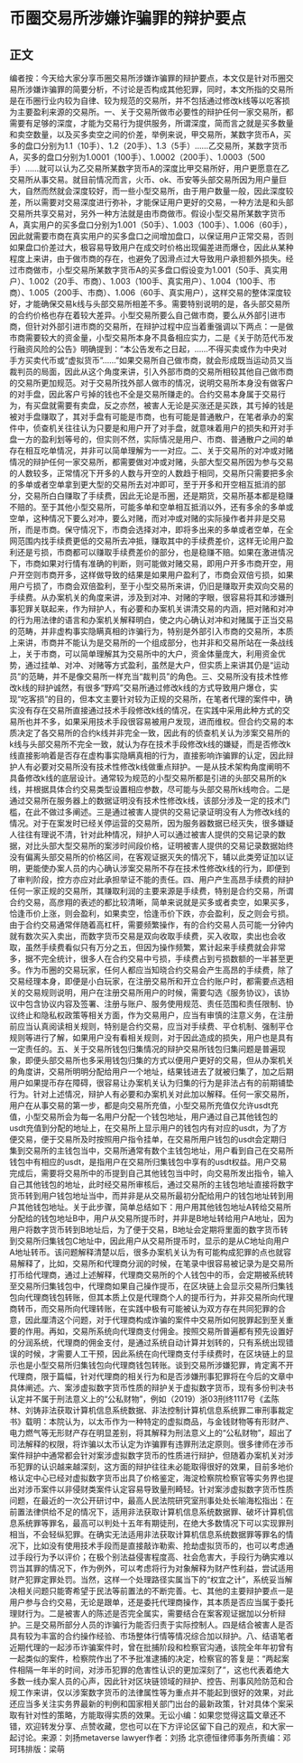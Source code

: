 # 币圈交易所涉嫌诈骗罪的辩护要点
## 正文
编者按：今天给大家分享币圈交易所涉嫌诈骗罪的辩护要点，本文仅是针对币圈交易所涉嫌诈骗罪的简要分析，不讨论是否构成其他犯罪，同时，本文所指的交易所是在币圈行业内较为自律、较为规范的交易所，并不包括通过修改k线等以吃客损为主要盈利来源的交易所。一、关于交易所做市必要性的辩护任何一家交易所，都需要有足够的深度，才能为交易行为提供服务，所谓深度，简而言之就是买多数量和卖空数量，以及买多卖空之间的价差，举例来说，甲交易所，某数字货币A，买多的盘口分别为1.1（10手）、1.2（20手）、1.3（5手）……乙交易所，某数字货币A，买多的盘口分别为1.0001（100手）、1.0002（200手）、1.0003（500手）……就可以认为乙交易所某数字货币A的深度比甲交易所好，用户更愿意在乙交易所从事交易。就目前情况而言，火币、ok、币安等头部交易所因为用户量巨大，自然而然就会深度较好，而一些小型交易所，由于用户数量一般，因此深度较差，所以需要对交易深度进行弥补，才能保证用户更好的交易，一种方法是和头部交易所共享交易对，另外一种方法就是由市商做市。假设小型交易所某数字货币A，真实用户的买多盘口分别为1.001（50手）、1.003（100手）、1.006（60手），因此就需要市商在真实用户的买多盘口之间增加盘口，以保证用户正常交易，否则如果盘口价差过大，极容易导致用户在成交时价格出现偏差进而爆仓，因此从某种程度上来讲，由于做市商的存在，也避免了因滑点过大导致用户承担额外损失。经过市商做市，小型交易所某数字货币A的买多盘口假设变为1.001（50手、真实用户）、1.002（20手、市商）、1.003（100手、真实用户）、1.004（100手、市商）、1.005（200手、市商）、1.006（60手、真实用户），这样交易的整体深度较好，才能确保交易k线与头部交易所相差不多。需要特别说明的是，各头部交易所的合约价格也存在着较大差异。小型交易所要么自己做市商，要么从外部引进市商，但针对外部引进市商的交易所，在辩护过程中应当着重强调以下两点：一是做市商需要较大的资金量，小型交易所本身不具备相应实力，二是《关于防范代币发行融资风险的公告》明确提到：“本公告发布之日起，……不得买卖或作为中央对手方买卖代币或“虚拟货币”……”如果交易所自己做市商，就会形成既当运动员又当裁判员的局面，因此从这个角度来讲，引入外部市商的交易所相较其他自己做市商的交易所更加规范。对于交易所找外部人做市的情况，说明交易所本身没有做客户的对手盘，因此客户亏掉的钱也不全是交易所赚走的。合约交易本身属于交易行为，有买盘就需要有卖盘，反之亦然，被害人无论是买涨还是买跌，其亏掉的钱是被对手盘赚取了，其对手盘有可能是市商，也有可能是普通散户，在笔者承办的案件中，侦查机关往往认为只要是和用户开了对手盘，就意味着用户的损失和开对手盘一方的盈利划等号的，但实则不然，实际情况是用户、市商、普通散户之间的单存在相互吃单情况，并非可以简单理解为一一对应。二、关于交易所的对冲或对赌情况的辩护任何一家交易所，都需要做对冲或对赌，头部大型交易所因为参与交易的人数较多，正常情况下开多的人数与开空的人数趋于相同，交易所只需要把多余的多单或者空单拿到更大型的交易所去对冲即可，至于开多和开空相互抵消的部分，交易所白白赚取了手续费，因此无论是币圈，还是期货，交易所基本都是稳赚不赔的。至于其他小型交易所，可能多单和空单相互抵消以外，还有多余的多单或空单，这种情况下要么对冲，要么对赌，而对冲或对赌的实际操作者并非是交易所，而是市商。保守情况下，市商会选择对冲，即将多出来的多单或者空单，在全网范围内找手续费更低的交易所去冲抵，赚取其中的手续费差价，这样无论用户盈利还是亏损，市商都可以赚取手续费差价的部分，也是稳赚不赔。如果在激进情况下，市商如果对行情有准确的判断，则可能做对赌交易，即用户开多市商开空，用户开空则市商开多，这样做导致的结果是如果用户盈利了，市商会双倍亏损，如果用户亏损了，市商会双倍盈利，至于小型交易所来讲，仍旧是赚取开卖双向交易的手续费。从办案机关的角度来讲，涉及到对冲、对赌的字眼，很容易将其和涉嫌刑事犯罪关联起来，作为辩护人，有必要和办案机关讲清交易的内涵，把对赌和对冲的行为用法律的语言和办案机关解释明白，使之内心确认对冲和对赌属于正当交易的范畴，并非虚构事实隐瞒真相的诈骗行为，特别是外部引入市商的交易所，本质上来讲，市商并不能认为是交易所的一个组成部分，也并非和交易所站在一条战线上，关于市商，可以简单理解其为交易所中的大户，资金体量庞大，利用资金优势，通过挂单、对冲、对赌等方式盈利，虽然是大户，但实质上来讲其仍是“运动员”的范畴，并不是像交易所一样充当“裁判员”的角色。三、交易所没有技术性修改k线的辩护诚然，有很多“野鸡”交易所通过修改k线的方式导致用户爆仓，实现“吃客损”的目的，但本文主要针对较为正规的交易所，在笔者代理的案件中，确实没有存在交易所直接通过技术手段修改k线的情况，在实践中采用此种方式的交易所也并不多，如果采用技术手段很容易被用户发现，进而维权。但合约交易的本质决定了各交易所的合约k线并非完全一致，因此有的侦查机关认为涉案交易所的k线与头部交易所不完全一致，就认为存在技术手段修改k线的嫌疑，而是否修改k线直接影响着是否存在虚构事实隐瞒真相的行为，直接影响诈骗罪的认定，因此辩护人有必要对交易所没有技术性修改k线做重点辩护。一是从技术架构角度阐明不具备修改k线的底层设计。通常较为规范的小型交易所都是引进的头部交易所的k线，并根据具体合约交易类型设置相应参数，尽可能与头部交易所k线吻合。二是通过交易所在服务器上的数据证明没有技术性修改k线，该部分涉及一定的技术门槛，在此不做过多阐述。三是通过被害人提供的交易记录证明没有人为修改k线的情况。对于在案发时已经关停运营的交易所，因为服务器数据已经灭失，很多嫌疑人往往有理说不清，针对此种情况，辩护人可以通过被害人提供的交易记录的数据，对比头部大型交易所的案涉时间段价格，证明被害人提供的交易记录数据始终没有偏离头部交易所的价格区间，在客观证据灭失的情况下，辅以此类旁证加以证明，更能使办案人员的内心确认涉案交易所不存在技术性修改k线的行为，即便到了审判阶段，控方亦应对此承担举证不能的责任。四、用户产生高昂手续费的辩护任何一家正规的交易所，其赚取利润的主要来源是手续费，特别是合约交易，所谓合约交易，高彦翔的表述的都比较清晰，简单来说就是买多或者卖空，如果买多，恰逢币价上涨，则会盈利，如果卖空，恰逢币价下跌，亦会盈利，反之则会亏损。由于合约交易通常伴随着高杠杆，需要频繁操作，有的合约交易人员可能一分钟内就有数次买入卖出，而数字货币交易是双向收取手续费，买入收取，卖出也会收取，虽然手续费看似只有万分之五，但因为操作频繁，累计起来手续费就会非常多，据不完全统计，很多人在合约交易中亏损，手续费占到亏损数额的一半甚至更多。作为币圈的交易玩家，任何人都应当知晓合约交易会产生高昂的手续费，除了交易经理本身，即便是小白玩家，在注册交易所和开立合约账户时，都需要点选相关的交易规则说明，用户在注册交易所用户的时候，需要勾选《服务协议》，该协议中包含协议内容及签署、注册与账户、服务使用规范、责任范围和责任限制、协议终止和隐私权政策等相关方面，作为交易用户，应当有审慎的注意义务，在注册前应当认真阅读相关规则，特别是合约交易，应当对手续费、平仓机制、强制平仓规则等进行了解，如果用户没有看相关规则，对于因此造成的损失，用户也是具有一定责任的。五、关于交易所钱包归集情况的辩护交易所钱包归集问题是普遍现象，即便头部交易所也多采用钱包归集的方式以便用户更好的交易，但从办案机关的角度讲，交易所明明分配给用户一个地址，结果钱进去了就被归集了，加之后期用户如果提币存在障碍，很容易让办案机关认为归集的行为是非法占有的前期铺垫行为。针对上述情况，辩护人有必要和办案机关对此加以解释。任何一家交易所，用户在从事交易的第一步，都是向交易所充值，小型交易所充值仅允许usdt充值，小型交易所会为每一名用户分配一个钱包地址，用户通过自己其他钱包的usdt充值到分配的地址上，在交易所上显示用户的钱包内有对应的usdt，为了方便交易，便于交易所及时按照用户指令挂单，在交易所用户钱包的usdt会定期归集到交易所的主钱包当中，交易所通常有数个主钱包地址，用户看到自己在交易所钱包中有相应的usdt，是指用户在交易所归集钱包中享有的usdt权益。用户交易完成后，需要将交易所中的币提到自己其他钱包当中时，向交易所发出指令，输入自己其他钱包的地址，此时经交易所审核后，通过交易所的主钱包地址直接将数字货币转到用户钱包地址当中，而并非是从交易所最初分配给用户的钱包地址转到用户其他钱包地址。关于此步骤，简单总结如下：用户用其他钱包地址A转给交易所分配给的钱包地址B中，用户从交易所提币时，并非是B地址转给用户A地址，因为用户将数字货币转到B地址后，为了便于交易，B地址会定期将里面的数字货币转到交易所归集钱包C地址中，因此用户从交易所提币时，显示的是从C地址向用户A地址转币。该问题解释清楚以后，很多办案机关认为有可能构成犯罪的点也就容易解释了，比如，交易所和代理商分润的时候，在笔录中很容易被记录为是交易所打币给代理商，通过上述解释，代理商交易所的个人钱包中的币，会定期被系统转至交易所归集钱包中，代理商如果自己操作提币，在区块链上会显示交易所归集钱包向代理商钱包转账，但其本质上仅是代理商个人的提币行为，并非交易所向代理商转币，而交易所向代理转账，在实践中极有可能被认为双方存在共同犯罪的合意，因此厘清这个问题，对于代理商构成诈骗的案件中交易所如何脱罪起到至关重要的作用。再如，交易所系统向代理商支付佣金。按照交易所普遍都有预先设置好的分润系统，代理商的佣金支付，是通过系统自动计算并划转的，只有系统出现错误的时候，才需要人工干预，因此系统在向代理商支付手续费时，在区块链上的显示也是小型交易所归集钱包向代理商钱包转账。谈到交易所涉嫌犯罪，肯定离不开代理商，限于篇幅，针对代理商的相关行为和是否涉嫌刑事犯罪将在今后的文章中具体阐述。六、案涉虚拟数字货币性质的辩护关于虚拟数字货币，现有多份判决书认定并不属于刑法意义上的“公私财物”，例如（2019）浙03刑终1117号《孟陈林、刘铸非法获取计算机信息系统数据、非法控制计算机信息系统罪二审刑事裁定书》载明：本院认为，以太币作为一种特定的虚拟商品，与金钱财物等有形财产、电力燃气等无形财产存在明显差别，将其解释为刑法意义上的“公私财物”，超出了司法解释的权限，将诈骗以太币认定为诈骗罪有违罪刑法定原则。很多律师在涉币案件辩护中通常都会针对案涉虚拟数字货币的性质进行辩护，但随着办案机关对涉币犯罪的认识越来越深刻，这方面的辩护往往未必能取得很好的效果，目前多地价格认定中心已经对虚拟数字货币出具了价格鉴定，海淀检察院检察官等实务界也提出对涉币案件以非侵财类案件认定容易导致量刑畸轻。针对案涉虚拟数字货币性质问题，在最近的一次公开研讨中，最高人民法院研究室刑事处处长喻海松指出：在前置法律供给不足的情况下，适用非法获取计算机信息系统数据罪、破坏计算机信息系统罪等罪名，最高可以判处十五年有期徒刑，在绝大多数情况下可以实现罪刑相当，不会轻纵犯罪。在确实无法适用非法获取计算机信息系统数据罪等罪名的情况下，比如没有使用技术手段而是直接敲诈勒索、抢劫虚拟货币的，也可以考虑通过手段行为予以评价；在极个别法益侵害程度高、社会危害大，手段行为确实难以罚当其罪的情况下，作为例外，可以考虑将行为对象解释为财产性利益，尝试适用财产犯罪定罪处罚。当然，这样一个处理路径实属当下的“权宜之计”，系统妥当解决相关问题只能寄希望于民法等前置法的不断完善。七、其他的主要辩护要点一是用户参与合约交易，无论是跟单，还是委托代理商操作，其本质是否应当属于委托理财行为。二是被害人的陈述是否完全属实，需要结合在案客观证据加以分析辩护。三是交易所部分人员的诈骗行为能否归责于实际控制人。四是结合被害人是否具有较为丰富的合约操作经验、市场整体行情等情况综合加以辩护。八、结语笔者近期代理的一起涉币诈骗案件时，曾在批捕阶段和检察官沟通，该院全年年初曾有一起类似的案件，检察院作出了不予批准逮捕的决定，检察官的答复是：“两起案件相隔一年半的时间，对涉币犯罪的危害性认识的更加深刻了”，这也代表着绝大多数一线办案人员的心声，因此针对区块链领域的辩护、控告、刑事风险防范和合规工作来讲，仅以涉案数字货币的法律属性等为重点并不能起到很好的效果，对此还应当多关注实务界最新的判例和国家相关部门出台的最新政策，针对具体个案采取有针对性的策略，方能取得实质的效果。无讼小编：如果您觉得这篇文章还不错，欢迎转发分享、点赞收藏，您也可以在下方评论区留下自己的观点，和大家一起讨论。来源：刘扬metaverse lawyer作者：刘扬 北京德恒律师事务所责编：邓珂玮排版：梁萌